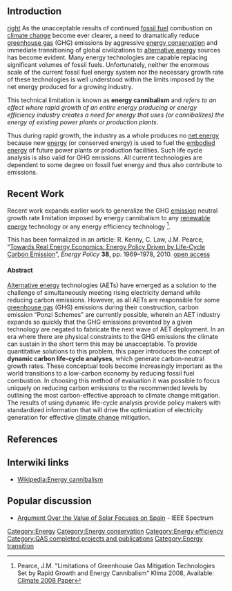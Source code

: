 ==Introduction==
[[image:energy-can.png|right]]
As the unacceptable results of continued [[fossil fuel]] combustion on [[climate change]] become ever clearer, a need to dramatically reduce [[greenhouse gas]] (GHG) emissions by aggressive [[energy conservation]] and immediate transitioning of global civilizations to [[alternative energy]] sources has become evident. Many energy technologies are capable replacing significant volumes of fossil fuels. Unfortunately, neither the enormous scale of the current fossil fuel energy system nor the necessary growth rate of these technologies is well understood within the limits imposed by the net energy produced for a growing industry. 

This technical limitation is known as '''energy cannibalism''' and ''refers to an effect where rapid growth of an entire energy producing or energy efficiency industry creates a need for energy that uses (or cannibalizes) the energy of existing power plants or production plants. ''

Thus during rapid growth, the industry as a whole produces no [[net energy]] because new [[energy]] (or conserved energy) is used to fuel the [[embodied energy]] of future power plants or production facilities. Such life cycle analysis is also valid for GHG emissions. All current technologies are dependent to some degree on fossil fuel energy and thus also contribute to emissions.

== Recent Work ==
Recent work expands earlier work to generalize the GHG [[emission]] neutral growth rate limitation imposed by energy cannibalism to any [[renewable energy]] technology or any energy efficiency technology <ref> Pearce, J.M. "Limitations of Greenhouse Gas Mitigation Technologies Set by Rapid Growth and Energy Cannibalism" Klima 2008, Available: [http://www.climate2008.net/?a1=pap&cat=1&e=61 Climate 2008 Paper] </ref>.

This has been formalized in an article: R. Kenny, C. Law, J.M. Pearce, “[http://dx.doi.org/10.1016/j.enpol.2009.11.078 Towards Real Energy Economics: Energy Policy Driven by Life-Cycle Carbon Emission]”, ''Energy Policy'' '''38''', pp. 1969–1978, 2010. [http://mtu.academia.edu/JoshuaPearce/Papers/1540226/Towards_real_energy_economics_Energy_policy_driven_by_life-cycle_carbon_emission open access]

====Abstract====

[[Alternative energy]] technologies (AETs) have emerged as a solution to the challenge of simultaneously meeting rising electricity demand while reducing carbon emissions. However, as all AETs are responsible for some [[greenhouse gas]] (GHG) emissions during their construction, carbon emission “Ponzi Schemes” are currently possible, wherein an AET industry expands so quickly that the GHG emissions prevented by a given technology are negated to fabricate the next wave of AET deployment. In an era where there are physical constraints to the GHG emissions the climate can sustain in the short term this may be unacceptable. To provide quantitative solutions to this problem, this paper introduces the concept of '''dynamic carbon life-cycle analyses''', which generate carbon-neutral growth rates. These conceptual tools become increasingly important as the world transitions to a low-carbon economy by reducing fossil fuel combustion. In choosing this method of evaluation it was possible to focus uniquely on reducing carbon emissions to the recommended levels by outlining the most carbon-effective approach to climate change mitigation. The results of using dynamic life-cycle analysis provide policy makers with standardized information that will drive the optimization of electricity generation for effective [[climate change]] mitigation.

== References ==
<references/>

== Interwiki links ==

* [[Wikipedia:Energy cannibalism]]

== Popular discussion==
*  [http://spectrum.ieee.org/green-tech/solar/argument-over-the-value-of-solar-focuses-on-spain Argument Over the Value of Solar Focuses on Spain] - IEEE Spectrum

[[Category:Energy]]
[[Category:Energy conservation]]
[[Category:Energy efficiency]]
[[Category:QAS completed projects and publications]]
[[Category:Energy transition]]